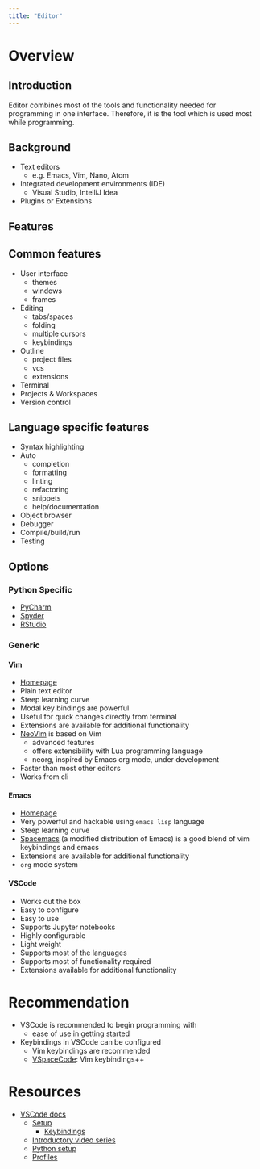---
title: "Editor"
---

# Overview

## Introduction

Editor combines most of the tools and functionality needed for programming in one interface. Therefore, it is the tool which is used most while programming.

## Background

- Text editors
    - e.g. Emacs, Vim, Nano, Atom
- Integrated development environments (IDE)
    - Visual Studio, IntelliJ Idea
- Plugins or Extensions

## Features {.shrink .smaller}

:::: {layout="[[-5,45,-5,45]]"}

::: {.callout-note icon="false" data-latex=""}
## Common features

- User interface
    - themes
    - windows
    - frames
- Editing
    - tabs/spaces
    - folding
    - multiple cursors
    - keybindings
- Outline
    - project files
    - vcs
    - extensions
- Terminal
- Projects & Workspaces
- Version control
:::

::: {.callout-note icon="false" data-latex=""}
## Language specific features

- Syntax highlighting
- Auto
    - completion
    - formatting
    - linting
    - refactoring
    - snippets
    - help/documentation
- Object browser
- Debugger
- Compile/build/run
- Testing
:::
::::

## Options

### Python Specific

- [PyCharm](https://www.jetbrains.com/pycharm/)
- [Spyder](https://www.spyder-ide.org/)
- [RStudio](https://posit.co/products/open-source/rstudio/)

### Generic

#### Vim {.smaller}

- [Homepage](https://www.vim.org/)
- Plain text editor
- Steep learning curve
- Modal key bindings are powerful
- Useful for quick changes directly from terminal
- Extensions are available for additional functionality
- [NeoVim](https://neovim.io/) is based on Vim
    - advanced features
    - offers extensibility with Lua programming language
    - neorg, inspired by Emacs org mode, under development
- Faster than most other editors
- Works from cli

#### Emacs

- [Homepage](https://www.gnu.org/software/emacs/)
- Very powerful and hackable using `emacs lisp` language
- Steep learning curve
- [Spacemacs](https://develop.spacemacs.org/) (a modified distribution of Emacs) is a good blend of vim keybindings and emacs
- Extensions are available for additional functionality
- `org` mode system

#### VSCode

- Works out the box
- Easy to configure
- Easy to use
- Supports Jupyter notebooks
- Highly configurable
- Light weight
- Supports most of the languages
- Supports most of functionality required
- Extensions available for additional functionality

# Recommendation

- VSCode is recommended to begin programming with
    - ease of use in getting started

- Keybindings in VSCode can be configured
    - Vim keybindings are recommended
    - [VSpaceCode](https://vspacecode.github.io/docs/): Vim keybindings++

# Resources

- [VSCode docs](https://code.visualstudio.com/docs/)
    - [Setup](https://code.visualstudio.com/docs/setup/setup-overview)
        - [Keybindings](https://code.visualstudio.com/docs/getstarted/keybindings#_keymap-extensions)
    - [Introductory video series](https://code.visualstudio.com/docs/getstarted/introvideos)
    - [Python setup](https://code.visualstudio.com/docs/python/python-tutorial)
    - [Profiles](https://code.visualstudio.com/docs/editor/profiles)

